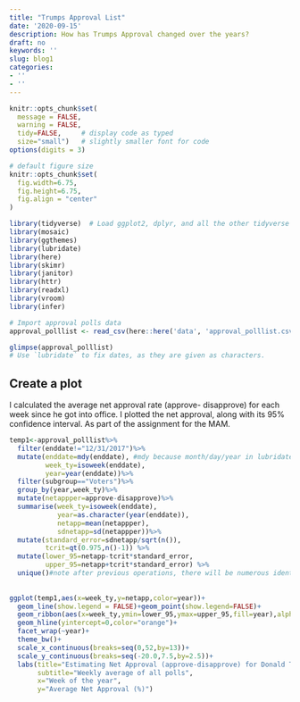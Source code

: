 ```yaml
---
title: "Trumps Approval List"
date: '2020-09-15'
description: How has Trumps Approval changed over the years?
draft: no
keywords: ''
slug: blog1
categories:
- ''
- ''
---
```


```r
knitr::opts_chunk$set(
  message = FALSE, 
  warning = FALSE, 
  tidy=FALSE,     # display code as typed
  size="small")   # slightly smaller font for code
options(digits = 3) 

# default figure size
knitr::opts_chunk$set(
  fig.width=6.75, 
  fig.height=6.75,
  fig.align = "center"
)
```


```r
library(tidyverse)  # Load ggplot2, dplyr, and all the other tidyverse packages
library(mosaic)
library(ggthemes)
library(lubridate)
library(here)
library(skimr)
library(janitor)
library(httr)
library(readxl)
library(vroom)
library(infer)
```


```r
# Import approval polls data
approval_polllist <- read_csv(here::here('data', 'approval_polllist.csv'))

glimpse(approval_polllist)
# Use `lubridate` to fix dates, as they are given as characters.
```

## Create a plot

I calculated the average net approval rate (approve- disapprove) for each week since he got into office. I plotted the net approval, along with its 95% confidence interval. As part of the assignment for the MAM.
```r
temp1<-approval_polllist%>%
  filter(enddate!="12/31/2017")%>%
  mutate(enddate=mdy(enddate), #mdy because month/day/year in lubridate
         week_ty=isoweek(enddate),
         year=year(enddate))%>%
  filter(subgroup=="Voters")%>%
  group_by(year,week_ty)%>%
  mutate(netappper=approve-disapprove)%>%
  summarise(week_ty=isoweek(enddate),
            year=as.character(year(enddate)),
            netapp=mean(netappper),
            sdnetapp=sd(netappper))%>%
  mutate(standard_error=sdnetapp/sqrt(n()),
         tcrit=qt(0.975,n()-1)) %>% 
  mutate(lower_95=netapp-tcrit*standard_error, 
         upper_95=netapp+tcrit*standard_error) %>% 
  unique()#note after previous operations, there will be numerous identical rows: the commands make them identical, but mutate/summarise do not delete them, that's why we need unique()
  
  
ggplot(temp1,aes(x=week_ty,y=netapp,color=year))+
  geom_line(show.legend = FALSE)+geom_point(show.legend=FALSE)+
  geom_ribbon(aes(x=week_ty,ymin=lower_95,ymax=upper_95,fill=year),alpha=0.1,show.legend=FALSE)+
  geom_hline(yintercept=0,color="orange")+
  facet_wrap(~year)+
  theme_bw()+
  scale_x_continuous(breaks=seq(0,52,by=13))+
  scale_y_continuous(breaks=seq(-20.0,7.5,by=2.5))+
  labs(title="Estimating Net Approval (approve-disapprove) for Donald Trump",
       subtitle="Weekly average of all polls",
       x="Week of the year",
       y="Average Net Approval (%)")
```